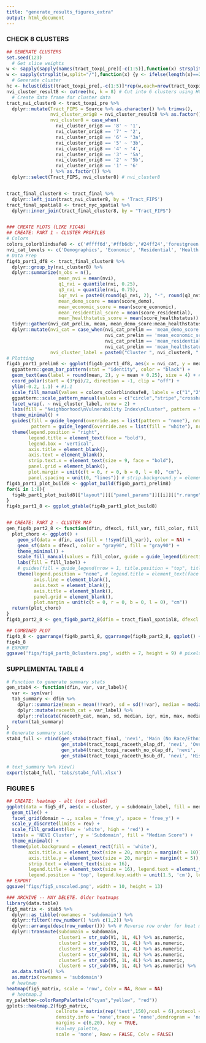```yaml
---
title: "generate_results_figures_extra"
output: html_document
---
```





### CHECK 8 CLUSTERS

```r
## GENERATE CLUSTERS
set.seed(123)
  # Get slice weights
w <- sapply(sapply(names(tract_toxpi_pre)[-c(1:5)],function(x) strsplit(x, "!")),"[",2)
w <- sapply(strsplit(w,split="/"),function(x) {y <- ifelse(length(x)==2,x[2],1);as.numeric(x[1])/as.numeric(y)})
  # Generate cluster
hc <- hclust(dist(tract_toxpi_pre[,-c(1:5)]*rep(w,each=nrow(tract_toxpi_pre))), method="complete")
nvi_cluster_result8 <- cutree(hc, k = 8) # Cut into 6 clusters using HClusts 
  # Create data frame for cluster data
tract_nvi_cluster8 <- tract_toxpi_pre %>% 
  dplyr::mutate(Tract_FIPS = Source %>% as.character() %>% trimws(),
                nvi_cluster_orig8 = nvi_cluster_result8 %>% as.factor(),
                nvi_cluster8 = case_when(
                  nvi_cluster_orig8 == '8' ~ '1',
                  nvi_cluster_orig8 == '7' ~ '2',
                  nvi_cluster_orig8 == '6' ~ '3a',
                  nvi_cluster_orig8 == '5' ~ '3b',
                  nvi_cluster_orig8 == '4' ~ '4',
                  nvi_cluster_orig8 == '3' ~ '5a',
                  nvi_cluster_orig8 == '2' ~ '5b',
                  nvi_cluster_orig8 == '1' ~ '6'
                ) %>% as.factor()) %>% 
  dplyr::select(Tract_FIPS, nvi_cluster8) # nvi_cluster8


tract_final_cluster8 <- tract_final %>% 
  dplyr::left_join(tract_nvi_cluster8, by = 'Tract_FIPS')
tract_final_spatial8 <- tract_nyc_spatial %>% 
  dplyr::inner_join(tract_final_cluster8, by = "Tract_FIPS") 


### CREATE PLOTS (LIKE FIG4B)
## CREATE: PART 1 - CLUSTER PROFILES
# Colors
colors_colorblindsafe8 <- c('#ffff6d','#ffb6db','#24ff24','forestgreen','#6db6ff','violetred1','#920000','#490092') 
nvi_cat_levels <- c('Demographics', 'Economic', 'Residential', 'Health Status')
# Data Prep
fig4b_part1_df8 <- tract_final_cluster8 %>% 
  dplyr::group_by(nvi_cluster8) %>% 
  dplyr::summarize(n_obs = n(),
                   mean_nvi = mean(nvi),
                   q1_nvi = quantile(nvi, 0.25),
                   q3_nvi = quantile(nvi, 0.75),
                   iqr_nvi = paste0(round(q1_nvi, 2), "-", round(q3_nvi,2)),
                   mean_demo_score = mean(score_demo),
                   mean_economic_score = mean(score_economic),
                   mean_residential_score = mean(score_residential),
                   mean_healthstatus_score = mean(score_healthstatus)) %>% 
  tidyr::gather(nvi_cat_prelim, mean, mean_demo_score:mean_healthstatus_score) %>% 
  dplyr::mutate(nvi_cat = case_when(nvi_cat_prelim == 'mean_demo_score'         ~ nvi_cat_levels[1],
                                    nvi_cat_prelim == 'mean_economic_score'     ~ nvi_cat_levels[2],
                                    nvi_cat_prelim == 'mean_residential_score'  ~ nvi_cat_levels[3],
                                    nvi_cat_prelim == 'mean_healthstatus_score' ~ nvi_cat_levels[4]) %>% factor(nvi_cat_levels),
                nvi_cluster_label = paste0("Cluster ", nvi_cluster8, " (n = ", n_obs, ",\nMean NVI = ", round(mean_nvi,2), ")"))
# Plotting
fig4b_part1_prelim8 <- ggplot(fig4b_part1_df8, aes(x = nvi_cat, y = mean, fill = nvi_cluster_label, pattern = nvi_cat)) +
  ggpattern::geom_bar_pattern(stat = "identity", color = "black") +
  geom_text(aes(label = round(mean, 2), y = mean + 0.25), size = 4) + # y = mean + 0.5
  coord_polar(start = (3*pi)/2, direction = -1, clip = "off") +
  ylim(-0.2, 1.1) + #1.1
  scale_fill_manual(values = colors_colorblindsafe8, labels = c("1","2","3a","3b","4","5a","5b","6")) +
  ggpattern::scale_pattern_manual(values = c("circle","stripe","crosshatch","none")) +
  facet_wrap(. ~ nvi_cluster_label, nrow = 2) +
  labs(fill = "Neighborhood\nVulnerability Index\nCluster", pattern = "Domain Score") +
  theme_minimal() +
  guides(fill = guide_legend(override.aes = list(pattern = "none"), nrow = 2, title.position = "top", title.hjust = 0.5, order = 1), # fill = FALSE 
         pattern = guide_legend(override.aes = list(fill = "white"), nrow = 6, title.position = "top", title.hjust = 0.5, order = 2)) +
  theme(legend.position = "right",
        legend.title = element_text(face = "bold"),
        legend.box = 'vertical',
        axis.title = element_blank(),
        axis.text = element_blank(),
        strip.text.x = element_text(size = 9, face = "bold"),
        panel.grid = element_blank(),
        plot.margin = unit(c(t = 0, r = 0, b = 0, l = 0), "cm"),
        panel.spacing = unit(0, "lines")) # strip.background.y = element_rect("transparent")
fig4b_part1_plot_build8 <- ggplot_build(fig4b_part1_prelim8)
for(i in 1:8){
  fig4b_part1_plot_build8[["layout"]][["panel_params"]][[i]][["r.range"]][2] <- 0.45
}
fig4b_part1_8 <- ggplot_gtable(fig4b_part1_plot_build8)


## CREATE: PART 2 - CLUSTER MAP
gen_fig4b_part2_8 <- function(dfin, dfexcl, fill_var, fill_color, fill_label, fill_increment){
  plot_choro <- ggplot() + 
    geom_sf(data = dfin, aes(fill = !!sym(fill_var)), color = NA) + 
    geom_sf(data = dfexcl, color = "gray90", fill = "gray90") + 
    theme_minimal() + 
    scale_fill_manual(values = fill_color, guide = guide_legend(direction = "horizontal", title.position = "top")) +
    labs(fill = fill_label) + 
    # guides(fill = guide_legend(nrow = 1, title.position = "top", title.hjust = 0.5)) +
    theme(legend.position = "none", # legend.title = element_text(face = "bold", size = 12), legend.text = element_text(size = 9), legend.spacing.x = unit(0.5, 'cm'), 
          axis.line = element_blank(),
          axis.text = element_blank(),
          axis.title = element_blank(),
          panel.grid = element_blank(),
          plot.margin = unit(c(t = 0, r = 0, b = 0, l = 0), "cm")) 
  return(plot_choro)
}
fig4b_part2_8 <- gen_fig4b_part2_8(dfin = tract_final_spatial8, dfexcl = tract_exclude_spatial, fill_var = "nvi_cluster8", fill_color = colors_colorblindsafe8, fill_label = "Neighborhood Vulnerability Index Cluster") 

## COMBINED PLOT
fig4b_8 <- ggarrange(fig4b_part1_8, ggarrange(fig4b_part2_8, ggplot() + theme_void(), ncol = 2), nrow = 2) + theme(plot.margin = margin(t = 0, r = 0, b = 0, l = 0, "cm"))
fig4b_8
# EXPORT
ggsave('figs/fig4_partb_8clusters.png', width = 7, height = 9) # pixels: 1200 x 900 width = 13, height = 12


```



### SUPPLEMENTAL TABLE 4
```r
# Function to generate summary stats
gen_stab4 <- function(dfin, var, var_label){
  var <- sym(var)
  tab_summary <- dfin %>% 
    dplyr::summarize(mean = mean(!!var), sd = sd(!!var), median = median(!!var), min = min(!!var), max = max(!!var), q1 = quantile(!!var, probs = 0.25), q3 = quantile(!!var, probs = 0.75), iqr = paste0(q1 %>% round(2) %>% format(nsmall = 2),"-",q3 %>% round(2) %>% format(nsmall = 2)), median_iqr = paste0(median %>% round(2) %>% format(nsmall = 2)," (IQR = ",iqr,")"), median_iqr2 = paste0(median %>% round(2) %>% format(nsmall = 2),", IQR = ",iqr), median_iqr3 = paste0("median = ", median_iqr2)) %>% 
    dplyr::mutate(raceeth_cat = var_label) %>% 
    dplyr::relocate(raceeth_cat, mean, sd, median, iqr, min, max, median_iqr, median_iqr2, median_iqr3, .before = mean)
  return(tab_summary)
}
# Generate summary stats
stab4_full <- rbind(gen_stab4(tract_final, 'nevi', 'Main (No Race/Ethnicity)'),
                    gen_stab4(tract_toxpi_raceeth_olap_df, 'nevi', 'Overlapping Race/Ethnicity Categories'),
                    gen_stab4(tract_toxpi_raceeth_no_olap_df, 'nevi', 'Non-Overlapping Race/Ethnicity Categories'),
                    gen_stab4(tract_toxpi_raceeth_hsub_df, 'nevi', 'Hispanic Separate Subdomain'))

# text_summary %>% View()
export(stab4_full, 'tabs/stab4_full.xlsx')
```


### FIGURE 5
```r
## CREATE: heatmap - alt (not scaled)
ggplot(data = fig5_df, aes(x = cluster, y = subdomain_label, fill = median)) +
  geom_tile() + 
  facet_grid(domain ~ ., scales = 'free_y', space = 'free_y') +
  scale_y_discrete(limits = rev) +
  scale_fill_gradient(low = 'white', high = 'red') +
  labs(x = 'NEVI Cluster', y = 'Subdomain', fill = "Median Score") +
  theme_minimal() +
  theme(plot.background = element_rect(fill = 'white'),
        axis.title.x = element_text(size = 20, margin = margin(t = 10)), axis.text.x = element_text(size = 15),
        axis.title.y = element_text(size = 20, margin = margin(t = 5)), axis.text.y = element_text(size = 15), 
        strip.text = element_text(size = 16),
        legend.title = element_text(size = 16), legend.text = element_text(size = 14),
        legend.position = 'top', legend.key.width = unit(1.5, 'cm'), legend.spacing.x = unit(1, 'cm'))
## EXPORT
ggsave('figs/fig5_unscaled.png', width = 10, height = 13)

### ARCHIVE -- MAY DELETE. Older heatmaps
library(data.table)
fig5_matrix <- stab5 %>% 
  dplyr::as_tibble(rownames = 'subdomain') %>% 
  dplyr::filter(!row_number() %in% c(1,2)) %>% 
  dplyr::arrange(desc(row_number())) %>% # Reverse row order for heat map to show in desired order
  dplyr::transmute(subdomain = subdomain,
                   cluster1 = str_sub(V1, 1L, 4L) %>% as.numeric,
                   cluster2 = str_sub(V2, 1L, 4L) %>% as.numeric,
                   cluster3 = str_sub(V3, 1L, 4L) %>% as.numeric,
                   cluster4 = str_sub(V4, 1L, 4L) %>% as.numeric,
                   cluster5 = str_sub(V5, 1L, 4L) %>% as.numeric,
                   cluster6 = str_sub(V6, 1L, 4L) %>% as.numeric) %>% 
  as.data.table() %>% 
  as.matrix(rownames = 'subdomain')
  # heatmap
heatmap(fig5_matrix, scale = 'row', Colv = NA, Rowv = NA)
  # heatmap.2
my_palette<-colorRampPalette(c("cyan","yellow", "red"))
gplots::heatmap.2(fig5_matrix,
                  cellnote = matrix(rep('test',150),ncol = 6),notecol = 'black',
                  density.info = 'none',trace = 'none',dendrogram = 'none',
                  margins = c(6,20), key = TRUE,
                  #col=my_palette,
                  scale = 'none', Rowv = FALSE, Colv = FALSE)
```

